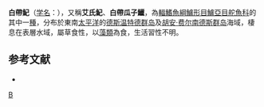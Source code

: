 {{Speciesbox 
| taxon =  Girella albostriata
| status = NE
| status_system = IUCN3.1
| authority = [[Steindachner|Steindachner]], 1898
| synonyms = 
}}
'''白帶魢'''（[[学名|学名]]：{{Lang|la|Girella albostriata}}），又稱'''艾氏魢'''、'''白帶瓜子鱲'''，為[[輻鰭魚綱|輻鰭魚綱]][[鱸形目|鱸形目]][[鱸亞目|鱸亞目]][[舵魚科|舵魚科]]的其中一[[種|種]]，分布於東南[[太平洋|太平洋]]的[[德斯溫特德群島|德斯温特德群岛]]及[[胡安·费尔南德斯群岛|胡安·费尔南德斯群岛]]海域，棲息在表層水域，屬草食性，以[[藻類|藻類]]為食，生活習性不明。

== 参考文献 ==
{{reflist}}
*{{FishBase_species|genus=Girella|species=albostriata|year=2012|month=7}}

{{Taxonbar|from=Q1865981}}

[[Category:魢屬|B]]

{{魚類小作品}}